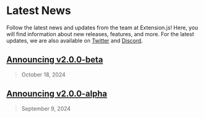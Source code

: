 # Latest News

Follow the latest news and updates from the team at Extension.js! Here, you will find information about new releases, features, and more. For the latest updates, we are also available on [Twitter](https://twitter.com/extension_js) and [Discord](https://discord.gg/extensionjs).

## [Announcing v2.0.0-beta](/blog/announcing-2-0-0-beta)

> October 18, 2024

## [Announcing v2.0.0-alpha](/blog/announcing-2-0-0-alpha)

> September 9, 2024
